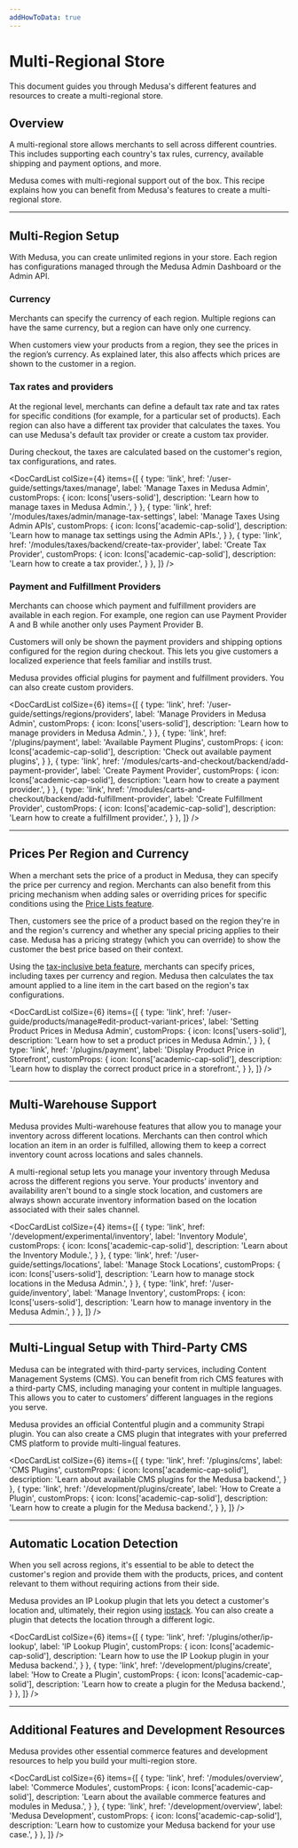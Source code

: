 ```yaml
---
addHowToData: true
---
```



# Multi-Regional Store

This document guides you through Medusa's different features and resources to create a multi-regional store.

## Overview

A multi-regional store allows merchants to sell across different countries. This includes supporting each country's tax rules, currency, available shipping and payment options, and more.

Medusa comes with multi-regional support out of the box. This recipe explains how you can benefit from Medusa's features to create a multi-regional store.

---

## Multi-Region Setup

With Medusa, you can create unlimited regions in your store. Each region has configurations managed through the Medusa Admin Dashboard or the Admin API.

### Currency

Merchants can specify the currency of each region. Multiple regions can have the same currency, but a region can have only one currency.

When customers view your products from a region, they see the prices in the region’s currency. As explained later, this also affects which prices are shown to the customer in a region.

### Tax rates and providers

At the regional level, merchants can define a default tax rate and tax rates for specific conditions (for example, for a particular set of products). Each region can also have a different tax provider that calculates the taxes. You can use Medusa's default tax provider or create a custom tax provider.

During checkout, the taxes are calculated based on the customer's region, tax configurations, and rates.

<DocCardList colSize={4} items={[
  {
    type: 'link',
    href: '/user-guide/settings/taxes/manage',
    label: 'Manage Taxes in Medusa Admin',
    customProps: {
      icon: Icons['users-solid'],
      description: 'Learn how to manage taxes in Medusa Admin.',
    }
  },
  {
    type: 'link',
    href: '/modules/taxes/admin/manage-tax-settings',
    label: 'Manage Taxes Using Admin APIs',
    customProps: {
      icon: Icons['academic-cap-solid'],
      description: 'Learn how to manage tax settings using the Admin APIs.',
    }
  },
  {
    type: 'link',
    href: '/modules/taxes/backend/create-tax-provider',
    label: 'Create Tax Provider',
    customProps: {
      icon: Icons['academic-cap-solid'],
      description: 'Learn how to create a tax provider.',
    }
  },
]} />

### Payment and Fulfillment Providers

Merchants can choose which payment and fulfillment providers are available in each region. For example, one region can use Payment Provider A and B while another only uses Payment Provider B.

Customers will only be shown the payment providers and shipping options configured for the region during checkout. This lets you give customers a localized experience that feels familiar and instills trust.

Medusa provides official plugins for payment and fulfillment providers. You can also create custom providers.

<DocCardList colSize={6} items={[
  {
    type: 'link',
    href: '/user-guide/settings/regions/providers',
    label: 'Manage Providers in Medusa Admin',
    customProps: {
      icon: Icons['users-solid'],
      description: 'Learn how to manage providers in Medusa Admin.',
    }
  },
  {
    type: 'link',
    href: '/plugins/payment',
    label: 'Available Payment Plugins',
    customProps: {
      icon: Icons['academic-cap-solid'],
      description: 'Check out available payment plugins',
    }
  },
  {
    type: 'link',
    href: '/modules/carts-and-checkout/backend/add-payment-provider',
    label: 'Create Payment Provider',
    customProps: {
      icon: Icons['academic-cap-solid'],
      description: 'Learn how to create a payment provider.',
    }
  },
  {
    type: 'link',
    href: '/modules/carts-and-checkout/backend/add-fulfillment-provider',
    label: 'Create Fulfillment Provider',
    customProps: {
      icon: Icons['academic-cap-solid'],
      description: 'Learn how to create a fulfillment provider.',
    }
  },
]} />

---

## Prices Per Region and Currency

When a merchant sets the price of a product in Medusa, they can specify the price per currency and region. Merchants can also benefit from this pricing mechanism when adding sales or overriding prices for specific conditions using the [Price Lists feature](../modules/price-lists/overview.mdx).

Then, customers see the price of a product based on the region they're in and the region's currency and whether any special pricing applies to their case. Medusa has a pricing strategy (which you can override) to show the customer the best price based on their context.

Using the [tax-inclusive beta feature](../beta.md#tax-inclusive-pricing), merchants can specify prices, including taxes per currency and region. Medusa then calculates the tax amount applied to a line item in the cart based on the region's tax configurations.

<DocCardList colSize={6} items={[
  {
    type: 'link',
    href: '/user-guide/products/manage#edit-product-variant-prices',
    label: 'Setting Product Prices in Medusa Admin',
    customProps: {
      icon: Icons['users-solid'],
      description: 'Learn how to set a product prices in Medusa Admin.',
    }
  },
  {
    type: 'link',
    href: '/plugins/payment',
    label: 'Display Product Price in Storefront',
    customProps: {
      icon: Icons['academic-cap-solid'],
      description: 'Learn how to display the correct product price in a storefront.',
    }
  },
]} />

---

## Multi-Warehouse Support

Medusa provides Multi-warehouse features that allow you to manage your inventory across different locations. Merchants can then control which location an item in an order is fulfilled, allowing them to keep a correct inventory count across locations and sales channels.

A multi-regional setup lets you manage your inventory through Medusa across the different regions you serve. Your products’ inventory and availability aren't bound to a single stock location, and customers are always shown accurate inventory information based on the location associated with their sales channel.

<DocCardList colSize={4} items={[
  {
    type: 'link',
    href: '/development/experimental/inventory',
    label: 'Inventory Module',
    customProps: {
      icon: Icons['academic-cap-solid'],
      description: 'Learn about the Inventory Module.',
    }
  },
  {
    type: 'link',
    href: '/user-guide/settings/locations',
    label: 'Manage Stock Locations',
    customProps: {
      icon: Icons['users-solid'],
      description: 'Learn how to manage stock locations in the Medusa Admin.',
    }
  },
  {
    type: 'link',
    href: '/user-guide/inventory',
    label: 'Manage Inventory',
    customProps: {
      icon: Icons['users-solid'],
      description: 'Learn how to manage inventory in the Medusa Admin.',
    }
  },
]} />

---

## Multi-Lingual Setup with Third-Party CMS

Medusa can be integrated with third-party services, including Content Management Systems (CMS). You can benefit from rich CMS features with a third-party CMS, including managing your content in multiple languages. This allows you to cater to customers’ different languages in the regions you serve.

Medusa provides an official Contentful plugin and a community Strapi plugin. You can also create a CMS plugin that integrates with your preferred CMS platform to provide multi-lingual features.

<DocCardList colSize={6} items={[
  {
    type: 'link',
    href: '/plugins/cms',
    label: 'CMS Plugins',
    customProps: {
      icon: Icons['academic-cap-solid'],
      description: 'Learn about available CMS plugins for the Medusa backend.',
    }
  },
  {
    type: 'link',
    href: '/development/plugins/create',
    label: 'How to Create a Plugin',
    customProps: {
      icon: Icons['academic-cap-solid'],
      description: 'Learn how to create a plugin for the Medusa backend.',
    }
  },
]} />

---

## Automatic Location Detection

When you sell across regions, it's essential to be able to detect the customer's region and provide them with the products, prices, and content relevant to them without requiring actions from their side.

Medusa provides an IP Lookup plugin that lets you detect a customer's location and, ultimately, their region using [ipstack](https://ipstack.com/). You can also create a plugin that detects the location through a different logic.

<DocCardList colSize={6} items={[
  {
    type: 'link',
    href: '/plugins/other/ip-lookup',
    label: 'IP Lookup Plugin',
    customProps: {
      icon: Icons['academic-cap-solid'],
      description: 'Learn how to use the IP Lookup plugin in your Medusa backend.',
    }
  },
  {
    type: 'link',
    href: '/development/plugins/create',
    label: 'How to Create a Plugin',
    customProps: {
      icon: Icons['academic-cap-solid'],
      description: 'Learn how to create a plugin for the Medusa backend.',
    }
  },
]} />

---

## Additional Features and Development Resources

Medusa provides other essential commerce features and development resources to help you build your multi-region store.

<DocCardList colSize={6} items={[
  {
    type: 'link',
    href: '/modules/overview',
    label: 'Commerce Modules',
    customProps: {
      icon: Icons['academic-cap-solid'],
      description: 'Learn about the available commerce features and modules in Medusa.',
    }
  },
  {
    type: 'link',
    href: '/development/overview',
    label: 'Medusa Development',
    customProps: {
      icon: Icons['academic-cap-solid'],
      description: 'Learn how to customize your Medusa backend for your use case.',
    }
  },
]} />